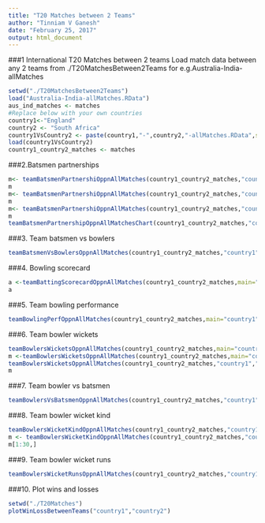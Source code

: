 ```yaml
---
title: "T20 Matches between 2 Teams"
author: "Tinniam V Ganesh"
date: "February 25, 2017"
output: html_document
---
```


###1 International T20 Matches between 2 teams 
Load  match data between any 2 teams from ./T20MatchesBetween2Teams for e.g.Australia-India-allMatches

```r
setwd("./T20MatchesBetween2Teams")
load("Australia-India-allMatches.RData")
aus_ind_matches <- matches
#Replace below with your own countries
country1<-"England"
country2 <- "South Africa"
country1VsCountry2 <- paste(country1,"-",country2,"-allMatches.RData",sep="")
load(country1VsCountry2)
country1_country2_matches <- matches

```

###2.Batsmen partnerships
```r
m<- teamBatsmenPartnershiOppnAllMatches(country1_country2_matches,"country1",report="summary")
m
m<- teamBatsmenPartnershiOppnAllMatches(country1_country2_matches,"country2",report="summary")
m
m<- teamBatsmenPartnershiOppnAllMatches(country1_country2_matches,"country1",report="detailed")
m
teamBatsmenPartnershipOppnAllMatchesChart(country1_country2_matches,"country1","country2")
```

###3. Team batsmen vs bowlers
```r
teamBatsmenVsBowlersOppnAllMatches(country1_country2_matches,"country1","country2")
```

###4. Bowling scorecard
```r
a <-teamBattingScorecardOppnAllMatches(country1_country2_matches,main="country1",opposition="country2")
a
```

###5. Team bowling performance
```r
teamBowlingPerfOppnAllMatches(country1_country2_matches,main="country1",opposition="country2")
```

###6. Team bowler wickets
```r
teamBowlersWicketsOppnAllMatches(country1_country2_matches,main="country1",opposition="country2")
m <-teamBowlersWicketsOppnAllMatches(country1_country2_matches,main="country1",opposition="country2",plot=FALSE)
teamBowlersWicketsOppnAllMatches(country1_country2_matches,"country1","country2",top=3)
m
```

###7. Team bowler vs batsmen
```r
teamBowlersVsBatsmenOppnAllMatches(country1_country2_matches,"country1","country2",top=5)
```

###8. Team bowler wicket kind
```r
teamBowlersWicketKindOppnAllMatches(country1_country2_matches,"country1","country2",plot=TRUE)
m <- teamBowlersWicketKindOppnAllMatches(country1_country2_matches,"country1","country2",plot=FALSE)
m[1:30,]
```

###9. Team bowler wicket runs
```r
teamBowlersWicketRunsOppnAllMatches(country1_country2_matches,"country1","country2")
```

###10. Plot wins and losses
```r
setwd("./T20Matches")
plotWinLossBetweenTeams("country1","country2")
```

